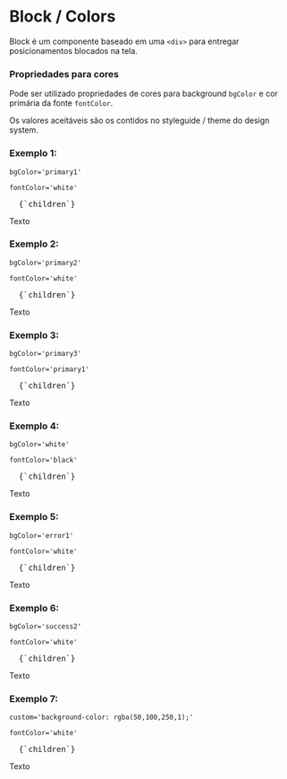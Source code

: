

<Meta title="Block/Colors" />

# Block / Colors

<Space size={3} />

Block é um componente baseado em uma `<div>` para entregar posicionamentos blocados na tela.

<Space size={6} />

### Propriedades para cores

Pode ser utilizado propriedades de cores para background `bgColor` e cor primária da fonte `fontColor`.

Os valores aceitáveis são os contidos no styleguide / theme do design system.

<Space size={6} />

### Exemplo 1:

`bgColor='primary1'`

`fontColor='white'`

<pre>
  <CodeBlock>{`<Block bgColor='primary1' fontColor='white'>children</Block>`}</CodeBlock>
</pre>

<Space size={3} />

<ThemeProvider theme={theme}>
  <Block bgColor='primary1' fontColor='white' custom={`padding: 10px;`}>
    Texto
  </Block>
</ThemeProvider>

### Exemplo 2:

`bgColor='primary2'`

`fontColor='white'`

<pre>
  <CodeBlock>{`<Block bgColor='primary2' fontColor='white'>children</Block>`}</CodeBlock>
</pre>

<Space size={3} />

<ThemeProvider theme={theme}>
  <Block bgColor='primary2' fontColor='white' custom={`padding: 10px;`}>
    Texto
  </Block>
</ThemeProvider>

### Exemplo 3:

`bgColor='primary3'`

`fontColor='primary1'`

<pre>
  <CodeBlock>{`<Block bgColor='primary3' fontColor='primary1'>children</Block>`}</CodeBlock>
</pre>

<Space size={3} />

<ThemeProvider theme={theme}>
  <Block bgColor='primary3' fontColor='primary1' custom={`padding: 10px;`}>
    Texto
  </Block>
</ThemeProvider>

### Exemplo 4:

`bgColor='white'`

`fontColor='black'`

<pre>
  <CodeBlock>{`<Block bgColor='white' fontColor='black'>children</Block>`}</CodeBlock>
</pre>

<Space size={3} />

<ThemeProvider theme={theme}>
  <Block bgColor='white' fontColor='black' custom={`padding: 10px;`}>
    Texto
  </Block>
</ThemeProvider>

### Exemplo 5:

`bgColor='error1'`

`fontColor='white'`

<pre>
  <CodeBlock>{`<Block bgColor='error1' fontColor='white'>children</Block>`}</CodeBlock>
</pre>

<Space size={3} />

<ThemeProvider theme={theme}>
  <Block bgColor='error1' fontColor='white' custom={`padding: 10px;`}>
    Texto
  </Block>
</ThemeProvider>

### Exemplo 6:

`bgColor='success2'`

`fontColor='white'`

<pre>
  <CodeBlock>{`<Block bgColor='success2' fontColor='white'>children</Block>`}</CodeBlock>
</pre>

<Space size={3} />

<ThemeProvider theme={theme}>
  <Block bgColor='success2' fontColor='white' custom={`padding: 10px;`}>
    Texto
  </Block>
</ThemeProvider>

### Exemplo 7:

`custom='background-color: rgba(50,100,250,1);'`

`fontColor='white'`

<pre>
  <CodeBlock>{`<Block fontColor='white' custom='background-color: rgba(50,100,250,1);'>children</Block>`}</CodeBlock>
</pre>

<Space size={3} />

<ThemeProvider theme={theme}>
  <Block fontColor='white' custom={`background-color: rgba(50,100,250,1); padding: 10px;`}>
    Texto
  </Block>
</ThemeProvider>

<Space size={6} />
